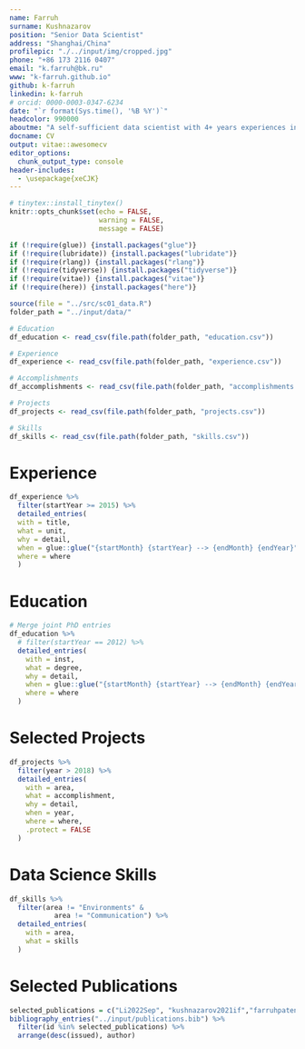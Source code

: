 ```yaml
---
name: Farruh
surname: Kushnazarov
position: "Senior Data Scientist"
address: "Shanghai/China"
profilepic: "./../input/img/cropped.jpg"
phone: "+86 173 2116 0407"
email: "k.farruh@bk.ru"
www: "k-farruh.github.io"
github: k-farruh
linkedin: k-farruh
# orcid: 0000-0003-0347-6234
date: "`r format(Sys.time(), '%B %Y')`"
headcolor: 990000
aboutme: "A self-sufficient data scientist with 4+ years experiences in executing data-driven solutions to increase efficiency and accuracy. Always passionate for software, database, and data science."
docname: CV
output: vitae::awesomecv
editor_options: 
  chunk_output_type: console
header-includes:
  - \usepackage{xeCJK}
---
```


```r
# tinytex::install_tinytex()
knitr::opts_chunk$set(echo = FALSE,
                      warning = FALSE,
                      message = FALSE)

if (!require(glue)) {install.packages("glue")}
if (!require(lubridate)) {install.packages("lubridate")}
if (!require(rlang)) {install.packages("rlang")}
if (!require(tidyverse)) {install.packages("tidyverse")}
if (!require(vitae)) {install.packages("vitae")}
if (!require(here)) {install.packages("here")}
```

```r
source(file = "../src/sc01_data.R")
folder_path = "../input/data/"

# Education
df_education <- read_csv(file.path(folder_path, "education.csv"))

# Experience
df_experience <- read_csv(file.path(folder_path, "experience.csv"))

# Accomplishments
df_accomplishments <- read_csv(file.path(folder_path, "accomplishments.csv"))

# Projects
df_projects <- read_csv(file.path(folder_path, "projects.csv"))

# Skills
df_skills <- read_csv(file.path(folder_path, "skills.csv"))
```

# Experience
```r
df_experience %>% 
  filter(startYear >= 2015) %>%
  detailed_entries(
  with = title,
  what = unit,
  why = detail,
  when = glue::glue("{startMonth} {startYear} --> {endMonth} {endYear}",.na = ""),
  where = where
  )

```

# Education
```r
# Merge joint PhD entries
df_education %>%
  # filter(startYear == 2012) %>%
  detailed_entries(
    with = inst,
    what = degree,
    why = detail,
    when = glue::glue("{startMonth} {startYear} --> {endMonth} {endYear}",.na = ""),
    where = where
  )
```

# Selected Projects
```r
df_projects %>%
  filter(year > 2018) %>%
  detailed_entries(
    with = area,
    what = accomplishment,
    why = detail,
    when = year,
    where = where,
    .protect = FALSE
  )
```

<!-- \pagebreak -->

# Data Science Skills
```r
df_skills %>%
  filter(area != "Environments" &
           area != "Communication") %>% 
  detailed_entries(
    with = area,
    what = skills
  )
```

# Selected Publications
```r

selected_publications = c("Li2022Sep", "kushnazarov2021if","farruhpatent2015", "Farruh2019DataSC") #, "kushnazarov2020consumer")
bibliography_entries("../input/publications.bib") %>%
  filter(id %in% selected_publications) %>%
  arrange(desc(issued), author)
```

<!-- # Selected Accomplishments -->
<!-- ```{r accomplishments} -->
<!-- df_accomplishments %>% -->
<!--   filter(detail == 'IBM Data Science' | -->
<!--          detail == 'Data Science - effective use of data' | -->
<!--          detail == "Certificate of knowledge of ABB technology I-III") %>% -->
<!--   arrange(desc(year)) %>%  -->
<!--   brief_entries( -->
<!--     when = year -->
<!--     , what = detail -->
<!--     , with = area -->
<!--     # , when = year -->
<!--     # , where = where, -->
<!--     , .protect = FALSE -->
<!--   ) -->
<!-- ``` -->
